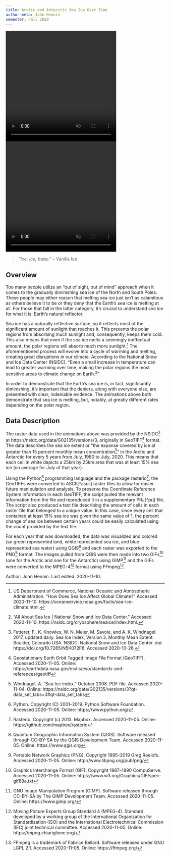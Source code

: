 ```yaml
---
title: Arctic and Antarctic Sea Ice Over Time
author-meta: John Hennin
semester: Fall 2020
---
```


<!-- VIDEO ON LOOP: see styles.css for formatting -->
<div class="video-wrapper">
  <video width="350" height="350" id="scaledvideo" controls preload="true" autoplay loop muted>
    <source src="https://drdavis.space/teaching/ds/sdd/media/2020/11/sea-ice-north.mp4" type="video/mp4" >
  </video>
  <video width="350" height="350" id="scaledvideo" controls preload="true" autoplay loop muted>
    <source src="https://drdavis.space/teaching/ds/sdd/media/2020/11/sea-ice-south.mp4" type="video/mp4" >
  </video>
</div>

> *"Ice, ice, baby."* -- Vanilla Ice

## Overview
Too many people utilize an "out of sight, out of mind" approach when it comes to the gradually diminishing sea ice of the North and South Poles.
These people may either reason that melting sea ice just isn't as calamitous as others believe it to be or they deny that the Earth's sea ice is melting at all.
For those that fall in the latter category, it's crucial to understand sea ice for what it is: Earth's natural reflector.

Sea ice has a naturally reflective surface, so it reflects most of the significant amount of sunlight that reaches it.
This prevents the polar regions from absorbing much sunlight and, consequently, keeps them cold.
This also means that even if the sea ice melts a seemingly ineffectual amount, the polar regions will absorb much more sunlight.[^noaa]
The aforementioned process will evolve into a cycle of warming and melting, creating great disruptions in our climate.
According to the National Snow and Ice Data Center (NSIDC), "Even a small increase in temperature can lead to greater warming over time, making the polar regions the most sensitive areas to climate change on Earth.[^nsidcseaicequote]"

In order to demonstrate that the Earth's sea ice is, in fact, significantly diminishing, it's important that the deniers, along with everyone else, are presented with clear, indeniable evidence.
The animations above both demonstrate that sea ice is melting, but, notably, at greatly different rates depending on the polar region.

## Data Description
The raster data used in the animations above was provided by the NSIDC[^nsidcdata] at https://nsidc.org/data/G02135/versions/3, originally in GeoTIFF[^geotiff] format.
The data describes the sea ice extent or "the expanse covered by ice at greater than 15 percent monthly mean concentration[^nsidcdataquote]" in the Arctic and Antarctic for every 5 years from July, 1980 to July, 2020.
This means that each cell in white depicts a 25km by 25km area that was at least 15% sea ice (on average for July of that year).

Using the Python[^python] programming language and the package rasterio[^rasterio], the GeoTIFFs were converted to ASCII[^ascii] raster files to allow for easier future manipulation and analysis.
To preserve the Coordinate Reference System information in each GeoTIFF, the script pulled the relevant information from the file and reproduced it in a supplementary PRJ[^prj] file.
The script also produced a text file describing the amount of cells in each raster file that belonged to a unique value.
In this case, since every cell that contained at least 15% sea ice was given the same value of 1, the percent change of sea ice between certain years could be easily calculated using the count provided by the text file.

For each year that was downloaded, the data was visualized and colored (so green represented land, white represented sea ice, and blue represented sea water) using QGIS[^qgis] and each raster was exported to the PNG[^png] format.
The images pulled from QGIS were then made into two GIFs[^gif] (one for the Arctic and one for the Antarctic) using GIMP[^gimp] and the GIFs were converted to the MPEG-4[^mpeg4] format using FFmpeg[^ffmpeg].

<div class="credit-line">
Author: John Hennin.
Last edited: 2020-11-10.
</div>

[^noaa]: US Department of Commerce, National Oceanic and Atmospheric Administration. “How Does Sea Ice Affect Global Climate?” Accessed 2020-11-10. https://oceanservice.noaa.gov/facts/sea-ice-climate.html.
[^nsidcseaicequote]: “All About Sea Ice | National Snow and Ice Data Center.” Accessed 2020-11-10. https://nsidc.org/cryosphere/seaice/index.html.
[^nsidcdata]: Fetterer, F., K. Knowles, W. N. Meier, M. Savoie, and A. K. Windnagel. 2017, updated daily. Sea Ice Index, Version 3. Monthly Mean Extent. Boulder, Colorado USA. NSIDC: National Snow and Ice Data Center. doi: https://doi.org/10.7265/N5K072F8. Accessed 2020-10-26.
[^geotiff]: Geostationary Earth Orbit Tagged Image File Format (GeoTIFF). Accessed 2020-11-05. Online: https://earthdata.nasa.gov/esdis/eso/standards-and-references/geotiff
[^nsidcdataquote]: Windnagel, A. “Sea Ice Index.” October 2008. PDF file. Accessed 2020-11-04. Online: https://nsidc.org/data/G02135/versions/3?qt-data_set_tabs=3#qt-data_set_tabs
[^python]: Python. Copyright (C) 2001--2019. Python Software Foundation. Accessed 2020-11-05. Online: https://www.python.org/
[^rasterio]: Rasterio. Copyright (c) 2013. Mapbox. Accessed 2020-11-05. Online: https://github.com/mapbox/rasterio
[^qgis]: Quantum Geographic Information System (QGIS). Software released through CC-BY-SA by the QGIS Development Team. Accessed 2020-11-05. Online: https://www.qgis.org
[^png]: Portable Network Graphics (PNG). Copyright 1995--2019 Greg Roelofs. Accessed 2020-11-05. Online: http://www.libpng.org/pub/png/
[^gif]: Graphics Interchange Format (GIF). Copyright 1987--1990 CompuServe. Accessed 2020-11-05. Online: https://www.w3.org/Graphics/GIF/spec-gif89a.txt
[^gimp]: GNU Image Manipulation Program (GIMP). Software released through CC-BY-SA by The GIMP Development Team. Accessed 2020-11-05. Online: https://www.gimp.org/
[^mpeg4]: Moving Picture Experts Group Standard 4 (MPEG-4). Standard developed by a working group of the International Organization for Standardization (ISO) and the International Electrotechnical Commission (IEC) joint technical committee. Accessed 2020-11-05. Online: https://mpeg.chiariglione.org/
[^ffmpeg]: FFmpeg is a trademark of Fabrice Bellard. Software released under GNU LGPL 2.1. Accessed 2020-11-05. Online: https://ffmpeg.org/
